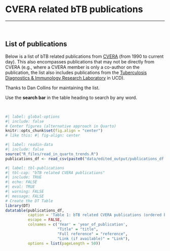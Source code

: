 # CVERA related bTB publications {#sec-publications}

------------------------------------------------------------------------

$~$ $~$

## List of publications

Below is a list of bTB related publications from [CVERA](https://www.ucd.ie/cvera/) (from 1990 to current day). This also encompasses publications that may not be directly from CVERA (e.g., where a CVERA member is only a co-author on the publication, the list also includes publications from the [Tuberculosis Diagnostics & Immunology Research Laboratory](https://www.ucd.ie/vetmed/research/researchthemes/veterinaryepidemiologyandnationaldiseasecontrol/) in UCD).

Thanks to Dan Collins for maintaining the list.

Use the **search bar** in the table heading to search by any word.

$~$ $~$

```r
#| label: global-options
#| include: false
# Center figures (alternative approach in Quarto)
knitr::opts_chunk$set(fig.align = "center")
# like this: #| fig-align: center
```

```r
#| label: readin-data
#| include: false
source("R_files/read_in_quarto_trends.R")
publications_df <- read_csv(paste0("data/edited_output/publications_df.csv")) 
```

```r
#| label: tbl-publications
#| tbl-cap: "bTB related CVERA publications"
#| include: TRUE
#| echo: FALSE
#| eval: TRUE
#| warning: FALSE
#| message: FALSE
# Create the DT Table
library(DT)
datatable(publications_df,
          caption = 'Table 1: bTB related CVERA publications (ordered by most recent).',
          escape = FALSE,
          colnames = c('Year' = 'year_of_publication',
                       "Title" = "title",
                       "Full reference" = "reference",
                       "Link (if available)" = "Link"),
          options = list(pageLength = 50))
```
